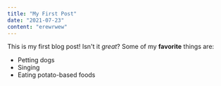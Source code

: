 ```yaml
---
title: "My First Post"
date: "2021-07-23"
content: "erewrwew"
---
```

This is my first blog post! Isn't it *great*?
Some of my **favorite** things are:
* Petting dogs
* Singing
* Eating potato-based foods
